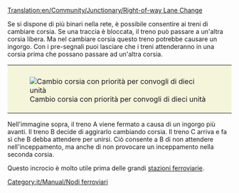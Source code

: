 [[Translation:en/Community/Junctionary/Right-of-way Lane Change]]

{{it/Community/Nodo/Nodi ferroviari}}
Se si dispone di più binari nella rete, è possibile consentire ai treni di cambiare corsia. Se una traccia è bloccata, il treno può passare a un'altra corsia libera. Ma nel cambiare corsia questo treno potrebbe causare un ingorgo. Con i pre-segnali puoi lasciare che i treni attenderanno in una corsia prima che possano passare ad un'altra corsia.

{|style="border: 0px; margin: 5px auto 25px auto;"
|style="padding: 10px 10px 5px; 10px; background-color: #F5F5DC;"|[[File:en/Community/Junctionary/Right-of-way lane change.png|center|frame|Cambio corsia con priorità per convogli di dieci unità]]
|}

Nell'immagine sopra, il treno A viene fermato a causa di un ingorgo più avanti. Il treno B decide di aggirarlo cambiando corsia. Il treno C arriva e fa sì che B debba attendere per unirsi. Ciò consente a B di non attendere nell'inceppamento, ma anche di non provocare un inceppamento nella seconda corsia.

Questo incrocio è molto utile prima delle grandi [[it/Manual/Stazione ferroviaria|stazioni ferroviarie]].

[[Category:it/Manual/Nodi ferroviari]]
